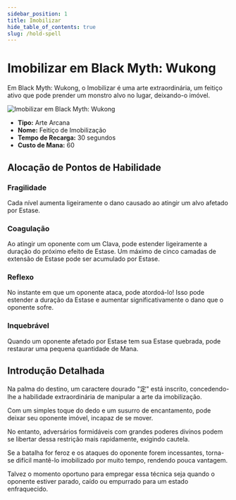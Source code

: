 ```yaml
---
sidebar_position: 1
title: Imobilizar
hide_table_of_contents: true
slug: /hold-spell
---
```


# Imobilizar em Black Myth: Wukong

Em Black Myth: Wukong, o Imobilizar é uma arte extraordinária, um feitiço ativo que pode prender um monstro alvo no lugar, deixando-o imóvel.

<img
    src="https://pub-0a8ecc5052d0464f962a5358e503f73e.r2.dev/holdspell.gif"
    alt="Imobilizar em Black Myth: Wukong"
/>

- **Tipo:** Arte Arcana
- **Nome:** Feitiço de Imobilização
- **Tempo de Recarga:** 30 segundos
- **Custo de Mana:** 60

## Alocação de Pontos de Habilidade

### Fragilidade

Cada nível aumenta ligeiramente o dano causado ao atingir um alvo afetado por Estase.

### Coagulação

Ao atingir um oponente com um Clava, pode estender ligeiramente a duração do próximo efeito de Estase. Um máximo de cinco camadas de extensão de Estase pode ser acumulado por Estase.

### Reflexo

No instante em que um oponente ataca, pode atordoá-lo! Isso pode estender a duração da Estase e aumentar significativamente o dano que o oponente sofre.

### Inquebrável

Quando um oponente afetado por Estase tem sua Estase quebrada, pode restaurar uma pequena quantidade de Mana.

## Introdução Detalhada

Na palma do destino, um caractere dourado "定" está inscrito, concedendo-lhe a habilidade extraordinária de manipular a arte da imobilização.

Com um simples toque do dedo e um susurro de encantamento, pode deixar seu oponente imóvel, incapaz de se mover.

No entanto, adversários formidáveis com grandes poderes divinos podem se libertar dessa restrição mais rapidamente, exigindo cautela.

Se a batalha for feroz e os ataques do oponente forem incessantes, torna-se difícil mantê-lo imobilizado por muito tempo, rendendo pouca vantagem.

Talvez o momento oportuno para empregar essa técnica seja quando o oponente estiver parado, caído ou empurrado para um estado enfraquecido.